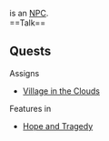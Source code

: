 {{Npc
|area=Incarnam
|loc=Way of Souls
|coords=[-2,-3]
|details=Outside [[Celestial Temple]]
|options=[[{{PAGENAME}}#Talk|Talk]]
}}
'''{{PAGENAME}}''' is an [[NPC]].
<br style="clear:both" />
==Talk==
{{dialog|text=You seem a little young to be venturing outside the temple. you ought to go back and see Master Joris, he probably has one or two things to teach you.
; Say that the Temple Master's name is Ganymede, not Joris.
Oh, right. The kid went back to the World of Twelve... I'll never forget his high-pitched singsongy voice and his habbit of saying hello to each and every new young soul. He was oddly endearing for a curtain twitcher! Who knows, maybe you'll run into him again?
; Leave.
}}

<!--==Buy/Sell==
{|{{prettytable|sortable}}
! Item !! Price ([[Kama]]s or other currency)
|-
| [[]] || x
|}-->

<!--==[[Exchange]]==
{|{{prettytable|sortable}}
! Give !! To get
|-
| x [[]] || x [[]]
|}-->

==Quests==
; Assigns
* [[Village in the Clouds]]
; Features in
* [[Hope and Tragedy]]

<!--==Other==-->
<!--; Grants access to:-->
<!--* [[Dungeon]], in exchange for [[Key]]-->
